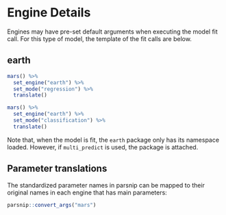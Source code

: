 # Engine Details

Engines may have pre-set default arguments when executing the model fit call. 
For this type of model, the template of the fit calls are below.

## earth

```r
mars() %>% 
  set_engine("earth") %>% 
  set_mode("regression") %>% 
  translate()
```

```r
mars() %>% 
  set_engine("earth") %>% 
  set_mode("classification") %>% 
  translate()
```

Note that, when the model is fit, the `earth` package only has its  namespace
loaded. However, if `multi_predict` is used, the package is  attached.


## Parameter translations

The standardized parameter names in parsnip can be mapped to their original names
in each engine that has main parameters:

```r
parsnip::convert_args("mars")
```

